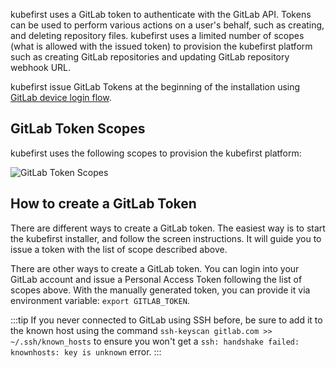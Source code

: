 kubefirst uses a GitLab token to authenticate with the GitLab API. Tokens can be used to perform various actions on a user's behalf, such as creating, and deleting repository files. kubefirst uses a limited number of scopes (what is allowed with the issued token) to provision the kubefirst platform such as creating GitLab repositories and updating GitLab repository webhook URL.

kubefirst issue GitLab Tokens at the beginning of the installation using [GitLab device login flow](https://docs.gitlab.com/ce/api/oauth2.html).

## GitLab Token Scopes

kubefirst uses the following scopes to provision the kubefirst platform:

![GitLab Token Scopes](../../../img/common/gitlab/scopes.png)

## How to create a GitLab Token

There are different ways to create a GitLab token. The easiest way is to start the kubefirst installer, and follow the screen instructions. It will guide you to issue a token with the list of scope described above.

There are other ways to create a GitLab token. You can login into your GitLab account and issue a Personal Access Token following the list of scopes above. With the manually generated token, you can provide it via environment variable: `export GITLAB_TOKEN`.

:::tip
If you never connected to GitLab using SSH before, be sure to add it to the known host using the command `ssh-keyscan gitlab.com >> ~/.ssh/known_hosts` to ensure you won't get a `ssh: handshake failed: knownhosts: key is unknown` error.
:::
